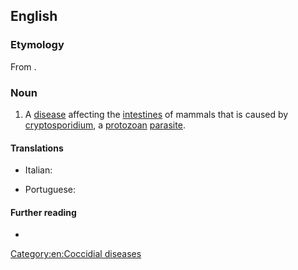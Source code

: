 ==English==

===Etymology===
From {{affix|en|cryptosporidium|-osis}}.

===Noun===
{{en-noun|-}}

# A [[disease]] affecting the [[intestine]]s of mammals that is caused by [[cryptosporidium]], a [[protozoan]] [[parasite]].

====Translations====
{{trans-top|disease}}
* Italian: {{t|it|criptosporidiosi|f}}
{{trans-mid}}
* Portuguese: {{t|pt|criptosporidíase|f}}
{{trans-bottom}}

====Further reading====
* {{pedia}}

[[Category:en:Coccidial diseases]]